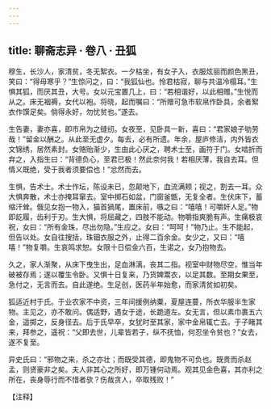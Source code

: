 ```yaml
---
---
---
```

title: 聊斋志异 · 卷八 · 丑狐
---

穆生，长沙人，家清贫，冬无絮衣。一夕枯坐，有女子入，衣服炫丽而颜色黑丑，笑曰：“得毋寒乎？”生惊问之，曰：“我狐仙也。怜君枯寂，聊与共温冷榻耳。”生惧其狐，而厌其丑，大号。女以元宝置几上，曰：“若相谐好，以此相赠。”生悦而从之。床无裀褥，女代以袍。将晓，起而嘱曰：“所赠可急市软帛作卧具，余者絮衣作馔足矣。倘得永好，勿忧贫也。”遂去。

生告妻，妻亦喜，即市帛为之缝纫。女夜至，见卧具一新，喜曰：“君家娘子劬劳哉！”留金以酬之。从此至无虚夕。每去，必有所遗。年余，屋庐修洁，内外皆衣文锦绣，居然素封。女赂贻渐少，生由此心厌之，聘术士至，画符于门。女啮折而弃之，入指生曰：“背德负心，至君已极！然此奈何我！若相厌薄，我自去耳。但情义既绝，受于我者须要偿也！”忿然而去。

生惧，告术士。术士作坛，陈设未已，忽颠地下，血流满颊；视之，割去一耳。众大惧奔散，术士亦掩耳窜去。室中掷石如盆，门窗釜甑，无复全者。生伏床下，蓄缩汗耸。俄见女抱一物入，猫首猧尾，置床前，嗾之曰：“嘻嘻！可嚼奸人足。”物即龁履，齿利于刃。生大惧，将屈藏之，四肢不能动。物嚼指爽脆有声。生痛极哀祝，女曰：“所有金珠，尽出勿隐。”生应之。女曰：“呵呵！”物乃止。生不能起，但告以处。女自往搜括，珠钿衣服之外，止得二百余金。女少之，又曰：“嘻嘻！”物复嚼。生哀鸣求恕。女限十日偿金六百，生诺之，女乃抱物去。

久之，家人渐聚，从床下曳生出，足血淋漓，丧其二指。视室中财物尽空，惟当年破被存焉；遂以覆生令卧。又惧十日复来，乃货婢鬻衣，以足其数。至期女果至，急付之，无言而去。自此遂绝。生足创，医药半年始愈，而家清贫如初矣。

狐适近村于氏。于业农家不中资，三年间援例纳粟，夏屋连蔓，所衣华服半生家物。主见之，亦不敢问。偶适野，遇女于途，长跪道左。女无言，但以素巾裹五六金，遥掷之，反身径去。后于氏早卒，女犹时至其家，家中金帛辄亡去。于子睹其来，拜参之，遥祝：“父即去世，儿辈皆若子，纵不抚恤，何忍坐令贫也？”女去，遂不复至。

异史氏曰：“邪物之来，杀之亦壮；而既受其德，即鬼物不可负也。既贵而杀赵孟，则贤豪非之矣。夫人非其心之所好，即万锺何动焉。观其见金色喜，其亦利之所在，丧身辱行而不惜者欤？伤哉贪人，卒取残败！”

【注释】

